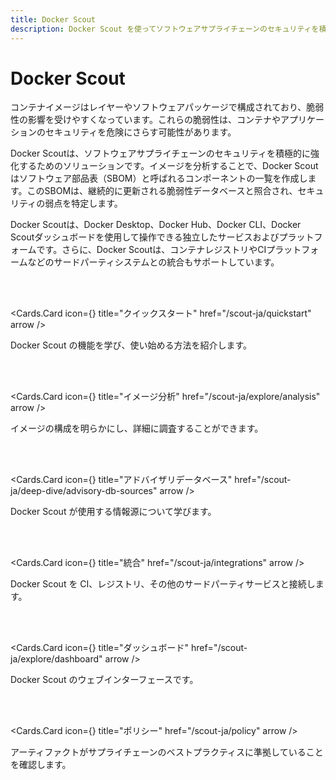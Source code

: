 ```yaml
---
title: Docker Scout
description: Docker Scout を使ってソフトウェアサプライチェーンのセキュリティを積極的に強化しましょう。
---
```



# Docker Scout

コンテナイメージはレイヤーやソフトウェアパッケージで構成されており、脆弱性の影響を受けやすくなっています。これらの脆弱性は、コンテナやアプリケーションのセキュリティを危険にさらす可能性があります。

Docker Scoutは、ソフトウェアサプライチェーンのセキュリティを積極的に強化するためのソリューションです。イメージを分析することで、Docker Scoutはソフトウェア部品表（SBOM）と呼ばれるコンポーネントの一覧を作成します。このSBOMは、継続的に更新される脆弱性データベースと照合され、セキュリティの弱点を特定します。

Docker Scoutは、Docker Desktop、Docker Hub、Docker CLI、Docker Scoutダッシュボードを使用して操作できる独立したサービスおよびプラットフォームです。さらに、Docker Scoutは、コンテナレジストリやCIプラットフォームなどのサードパーティシステムとの統合もサポートしています。

<br />
<br />

<Cards.Card
  icon={<FaCompass />}
  title="クイックスタート"
  href="/scout-ja/quickstart"
  arrow
/>

Docker Scout の機能を学び、使い始める方法を紹介します。

<br />
<br />

<Cards.Card
  icon={<MdOutlineRadar />}
  title="イメージ分析"
  href="/scout-ja/explore/analysis"
  arrow
/>

イメージの構成を明らかにし、詳細に調査することができます。

<br />
<br />

<Cards.Card
  icon={<FaDatabase />}
  title="アドバイザリデータベース"
  href="/scout-ja/deep-dive/advisory-db-sources"
  arrow
/>

Docker Scout が使用する情報源について学びます。

<br />
<br />

<Cards.Card
  icon={<MdMultipleStop />}
  title="統合"
  href="/scout-ja/integrations"
  arrow
/>

Docker Scout を CI、レジストリ、その他のサードパーティサービスと接続します。

<br />
<br />

<Cards.Card
  icon={<MdDashboard />}
  title="ダッシュボード"
  href="/scout-ja/explore/dashboard"
  arrow
/>

Docker Scout のウェブインターフェースです。

<br />
<br />

<Cards.Card
  icon={<MdPolicy />}
  title="ポリシー"
  href="/scout-ja/policy"
  arrow
/>

アーティファクトがサプライチェーンのベストプラクティスに準拠していることを確認します。
